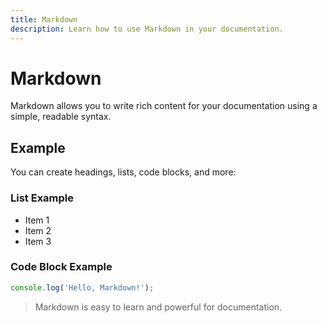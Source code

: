 ```yaml
---
title: Markdown
description: Learn how to use Markdown in your documentation.
---
```


# Markdown

Markdown allows you to write rich content for your documentation using a simple, readable syntax.

## Example

You can create headings, lists, code blocks, and more:

### List Example
- Item 1
- Item 2
- Item 3

### Code Block Example
```js
console.log('Hello, Markdown!');
```

> Markdown is easy to learn and powerful for documentation.



